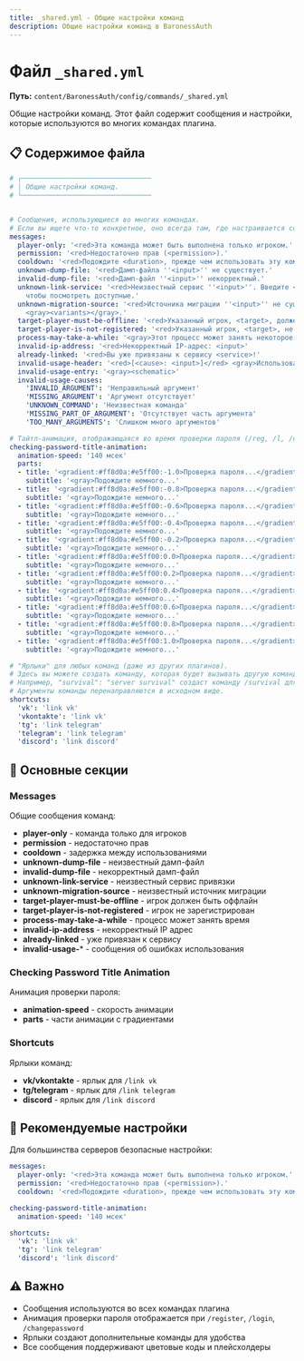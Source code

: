 ```yaml
---
title: _shared.yml - Общие настройки команд
description: Общие настройки команд в BaronessAuth
---
```


# Файл `_shared.yml`

**Путь:** `content/BaronessAuth/config/commands/_shared.yml`

Общие настройки команд. Этот файл содержит сообщения и настройки, которые используются во многих командах плагина.

## 📋 Содержимое файла

```yml
# ┌────────────────────────────────
# │ Общие настройки команд.
# └────────────────────────────────


# Сообщения, использующиеся во многих командах.
# Если вы ищете что-то конкретное, оно всегда там, где настраивается соответствующая функция.
messages:
  player-only: '<red>Эта команда может быть выполнена только игроком.'
  permission: '<red>Недостаточно прав (<permission>).'
  cooldown: '<red>Подождите <duration>, прежде чем использовать эту команду.'
  unknown-dump-file: '<red>Дамп-файла ''<input>'' не существует.'
  invalid-dump-file: '<red>Дамп-файл ''<input>'' некорректный.'
  unknown-link-service: '<red>Неизвестный сервис ''<input>''. Введите <gray>/link</gray>,
    чтобы посмотреть доступные.'
  unknown-migration-source: '<red>Источника миграции ''<input>'' не существует. Доступны:
    <gray><variants></gray>.'
  target-player-must-be-offline: '<red>Указанный игрок, <target>, должен быть оффлайн.'
  target-player-is-not-registered: '<red>Указанный игрок, <target>, не зарегистрирован.'
  process-may-take-a-while: '<gray>Этот процесс может занять некоторое время....'
  invalid-ip-address: '<red>Некорректный IP-адрес: <input>'
  already-linked: '<red>Вы уже привязаны к сервису <service>!'
  invalid-usage-header: '<red>[<cause>: <input>]</red> <gray>Использование:</gray>'
  invalid-usage-entry: '<gray><schematic>'
  invalid-usage-causes:
    'INVALID_ARGUMENT': 'Неправильный аргумент'
    'MISSING_ARGUMENT': 'Аргумент отсутствует'
    'UNKNOWN_COMMAND': 'Неизвестная команда'
    'MISSING_PART_OF_ARGUMENT': 'Отсутствует часть аргумента'
    'TOO_MANY_ARGUMENTS': 'Слишком много аргументов'

# Тайтл-анимация, отображающаяся во время проверки пароля (/reg, /l, /changepassword и так далее).
checking-password-title-animation:
  animation-speed: '140 мсек'
  parts:
  - title: '<gradient:#ff8d0a:#e5ff00:-1.0>Проверка пароля...</gradient>'
    subtitle: '<gray>Подождите немного...'
  - title: '<gradient:#ff8d0a:#e5ff00:-0.8>Проверка пароля...</gradient>'
    subtitle: '<gray>Подождите немного...'
  - title: '<gradient:#ff8d0a:#e5ff00:-0.6>Проверка пароля...</gradient>'
    subtitle: '<gray>Подождите немного...'
  - title: '<gradient:#ff8d0a:#e5ff00:-0.4>Проверка пароля...</gradient>'
    subtitle: '<gray>Подождите немного...'
  - title: '<gradient:#ff8d0a:#e5ff00:-0.2>Проверка пароля...</gradient>'
    subtitle: '<gray>Подождите немного...'
  - title: '<gradient:#ff8d0a:#e5ff00:0.0>Проверка пароля...</gradient>'
    subtitle: '<gray>Подождите немного...'
  - title: '<gradient:#ff8d0a:#e5ff00:0.2>Проверка пароля...</gradient>'
    subtitle: '<gray>Подождите немного...'
  - title: '<gradient:#ff8d0a:#e5ff00:0.4>Проверка пароля...</gradient>'
    subtitle: '<gray>Подождите немного...'
  - title: '<gradient:#ff8d0a:#e5ff00:0.6>Проверка пароля...</gradient>'
    subtitle: '<gray>Подождите немного...'
  - title: '<gradient:#ff8d0a:#e5ff00:0.8>Проверка пароля...</gradient>'
    subtitle: '<gray>Подождите немного...'
  - title: '<gradient:#ff8d0a:#e5ff00:1.0>Проверка пароля...</gradient>'
    subtitle: '<gray>Подождите немного...'

# "Ярлыки" для любых команд (даже из других плагинов).
# Здесь вы можете создать команду, которая будет вызывать другую команду.
# Например, "survival": "server survival" создаст команду /survival для перехода на сервер.
# Аргументы команды перенаправляются в исходном виде.
shortcuts:
  'vk': 'link vk'
  'vkontakte': 'link vk'
  'tg': 'link telegram'
  'telegram': 'link telegram'
  'discord': 'link discord'
```

## 🔧 Основные секции

### Messages
Общие сообщения команд:
- **player-only** - команда только для игроков
- **permission** - недостаточно прав
- **cooldown** - задержка между использованиями
- **unknown-dump-file** - неизвестный дамп-файл
- **invalid-dump-file** - некорректный дамп-файл
- **unknown-link-service** - неизвестный сервис привязки
- **unknown-migration-source** - неизвестный источник миграции
- **target-player-must-be-offline** - игрок должен быть оффлайн
- **target-player-is-not-registered** - игрок не зарегистрирован
- **process-may-take-a-while** - процесс может занять время
- **invalid-ip-address** - некорректный IP адрес
- **already-linked** - уже привязан к сервису
- **invalid-usage-*** - сообщения об ошибках использования

### Checking Password Title Animation
Анимация проверки пароля:
- **animation-speed** - скорость анимации
- **parts** - части анимации с градиентами

### Shortcuts
Ярлыки команд:
- **vk/vkontakte** - ярлык для `/link vk`
- **tg/telegram** - ярлык для `/link telegram`
- **discord** - ярлык для `/link discord`

## 🔐 Рекомендуемые настройки

Для большинства серверов безопасные настройки:

```yml
messages:
  player-only: '<red>Эта команда может быть выполнена только игроком.'
  permission: '<red>Недостаточно прав (<permission>).'
  cooldown: '<red>Подождите <duration>, прежде чем использовать эту команду.'

checking-password-title-animation:
  animation-speed: '140 мсек'

shortcuts:
  'vk': 'link vk'
  'tg': 'link telegram'
  'discord': 'link discord'
```

## ⚠️ Важно

- Сообщения используются во всех командах плагина
- Анимация проверки пароля отображается при `/register`, `/login`, `/changepassword`
- Ярлыки создают дополнительные команды для удобства
- Все сообщения поддерживают цветовые коды и плейсхолдеры 